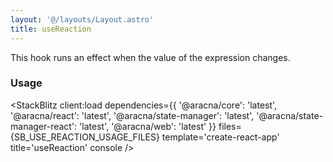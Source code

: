 ```yaml
---
layout: '@/layouts/Layout.astro'
title: useReaction
---
```



This hook runs an effect when the value of the expression changes.

### Usage

<StackBlitz
  client:load
  dependencies={{
    '@aracna/core': 'latest',
    '@aracna/react': 'latest',
    '@aracna/state-manager': 'latest',
    '@aracna/state-manager-react': 'latest',
    '@aracna/web': 'latest'
  }}
  files={SB_USE_REACTION_USAGE_FILES}
  template='create-react-app'
  title='useReaction'
  console
/>
